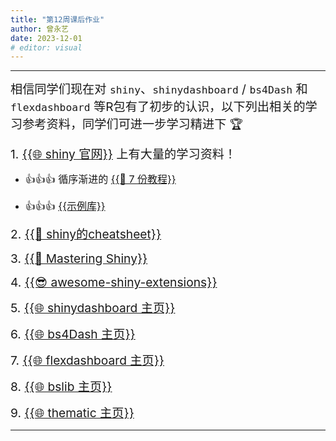 ```yaml
---
title: "第12周课后作业"
author: 曾永艺
date: 2023-12-01
# editor: visual
---
```


<hr>

[相信同学们现在对 `shiny`、`shinydashboard` / `bs4Dash` 和 `flexdashboard` 等R包有了初步的认识，以下列出相关的学习参考资料，同学们可进一步学习精进下 🏆]{style="font-size:1.2rem"}

[1. [{{🌐 shiny 官网}}](https://shiny.posit.co/) 上有大量的学习资料！]{style="font-size:1.2rem"}
  
  - [👍👍👍 循序渐进的 [{{📰 7 份教程}}](https://shiny.posit.co/r/getstarted/shiny-basics/lesson1/)]{style="font-size:1rem"}
  
  - [👍👍👍 [{{示例库}}](https://shiny.posit.co/r/gallery/)]{style="font-size:1rem"}

[2. [{{📰 shiny的cheatsheet}}](/slides/lec-08/docs/shiny-cheatsheet.pdf)]{style="font-size:1.2rem"}

[3. [{{📖 Mastering Shiny}}](https://mastering-shiny.org/)]{style="font-size:1.2rem"}

[4. [{{😎 awesome-shiny-extensions}}](https://github.com/nanxstats/awesome-shiny-extensions)]{style="font-size:1.2rem"}

[5. [{{🌐 shinydashboard 主页}}](https://pkgs.rstudio.com/shinydashboard/)]{style="font-size:1.2rem"}

[6. [{{🌐 bs4Dash 主页}}](https://bs4dash.rinterface.com/)]{style="font-size:1.2rem"}

[7. [{{🌐 flexdashboard 主页}}](https://pkgs.rstudio.com/flexdashboard/)]{style="font-size:1.2rem"}

[8. [{{🌐 bslib 主页}}](https://rstudio.github.io/bslib/)]{style="font-size:1.2rem"}

[9. [{{🌐 thematic 主页}}](https://rstudio.github.io/thematic/)]{style="font-size:1.2rem"}

<!-- [**注：第4项作业的提交截止日期为11月23日24:00**]{style="font-size:1rem; color:red"} -->

<hr>

